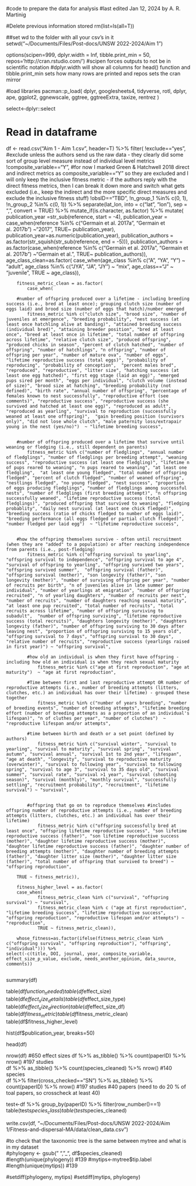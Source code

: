 #code to prepare the data for analysis#last edited Jan 12, 2024 by A. R. Martinig#Delete previous information stored rm(list=ls(all=T))##set wd to the folder with all your csv's in itsetwd("~/Documents/Files/Post-docs/UNSW 2022-2024/Aim 1")options(scipen=999, dplyr.width = Inf, tibble.print_min = 50, repos='http://cran.rstudio.com/') #scipen forces outputs to not be in scientific notation #dplyr.width will show all columns for head() function and tibble.print_min sets how many rows are printed and repos sets the cran mirror#load libraries
pacman::p_load(
					dplyr,
					googlesheets4, 
					tidyverse, 
					rotl, 
					dplyr, 
					ape, 
					ggplot2, 
					ggnewscale, 
					ggtree, 
					ggtreeExtra,
					taxize,
					rentrez
)

select<-dplyr::select
# Read in dataframedf <- read.csv("Aim 1 - Aim 1.csv", header=T) %>%	filter(
		!exclude=="yes", #exclude unless the authors send us the raw data - they clearly did some sort of group level measure instead of individual level metrics
		!composite_variable=="Y", 	#for now I marked Green & Hatchwell 2018 direct and indirect metrics as composite_variable=="Y" so they are excluded and I will only keep the inclusive fitness metric - if the authors reply with the direct fitness metrics, then I can break it down more and switch what gets excluded (i.e., keep the indirect and the more specific direct measures and exclude the inclusive fitness stuff)
		!obsID=="TBD", 
		!n_group_1 %in% c(0, 1), 
		!n_group_2 %in% c(0, 1)) %>%
  separate(lat_lon, into = c("lat", "lon"), sep = ", ", convert = TRUE) %>%		mutate_if(is.character, as.factor) %>%
	mutate(
		publication_year =str_sub(reference, start = -4),
		publication_year = case_when(reference %in% c("Germain et al. 2017a", "Germain et al. 2017b") ~"2017", TRUE~ publication_year),
		publication_year=as.numeric(publication_year),
    	publication_authors = as.factor(str_squish(str_sub(reference, end = -5))),
    	publication_authors = as.factor(case_when(reference %in% c("Germain et al. 2017a", "Germain et al. 2017b") ~"Germain et al.", TRUE~ publication_authors)),    	
    	age_class_clean=as.factor(
    		case_when(age_class %in% c("A", "YA", "Y") ~ "adult",
    			age_class %in% c("JYA", "JA", "JY") ~ "mix",
    			age_class=="J" ~ "juvenile",
    			TRUE ~ age_class)),
    			
    	fitness_metric_clean = as.factor(
			case_when(
				
		#number of offspring produced over a lifetime - including breeding success (i.e., bred at least once); grouping clutch size (number of eggs laid) and brood size (number of eggs that hatch)/number emerged	
    		fitness_metric %in% c("clutch size", "brood size", "number of juveniles at emergence", "breeding probability", "nest success (at least once hatchling alive at banding)", "attained breeding success (individual bred)", "attaining breeder position", "bred at least once", "breed at least once in lifetime", "total number of offspring across lifetime", "relative clutch size", "produced offspring", "produced chicks in season", "percent of clutch hatched", "number of offspring", "number of hatchlings", "n offspring", "number of offspring per year", "number of mature ova", "number of eggs", "lifetime reproductive success (total eggs)", "probability of reproducing", "probability of conception",  "percent males bred", "reproduced", "reproductive", "litter size", "hatching success (at least one egg hatched)", "first egg stage (laid an egg)", "emerged pups sired per month", "eggs per individual", "clutch volume (instead of size)", "brood size at hatching", "breeding probability (not defined)", "birth rate", "annual number of offspring", "percentage of females known to nest successfully", "reproductive effort (see comments)", "reproductive success", "reproductive success (she survived and hatched at least one egg)", "reproduced as adult", "reproduced as yearling", "survival to reproduction (successfully weaned at least one offspring)",  "gain breeding position (survivors only)", "did not lose whole clutch", "male paternity loss/extrapair young in the nest (yes/no)")  ~ "lifetime breeding success", 
	    			    	
	    			    		
		#number of offspring produced over a lifetime that survive until weaning or fledging (i.e., still dependent on parents)
    		fitness_metric %in% c("number of fledglings", "annual number of fledglings", "number of fledglings per breeding attempt", "weaning success", "reproductive success (at least one fledgling)", "lifetime n of pups reared to weaning", "n pups reared to weaning", "at least one fledgling",  "at least one young fledged", "total number of offspring fledged", "percent of clutch fledged", "number of weaned offspring", "nestlings fledged", "no young fledged", "nest success", "proportion of eggs producing fledglings", "number of fledglings among successful nests", "number of fledglings (first breeding attempt)", "n offspring successfully weaned", "lifetime reproductive success (total fledglings)", "produced offspring that survived to weaning", "fledging probablity", "daily nest survival (at least one chick fledged)", "breeding success (ratio of chicks fledged to number of eggs laid)", "breeding performance (all eggs fledged or partial clutch fledged)", "number fledged per laid egg")  ~ "lifetime reproductive success", 

    		
		#how the offspring themselves survive - often until recruitment (when they are "added" to a population) or after reaching independence from parents (i.e., post-fledging)
    		fitness_metric %in% c("offspring survival to yearling", "offspring survival to independence", "offspring survival to age 4", "survival of offspring to yearling", "offspring survived two years", "offspring survived summer",  "offspring survival (father)", "offspring survival (mother)", "son longevity (father)", "son longevity (mother)", "number of surviving offspring per year", "number of recruits per birth", "n of juveniles alive in late summer per individual", "number of yearlings at emigration", "number of offspring recruited", "n of yearling daughters", "number of recruits per nest", "number of recruits", "number of daughters reaching sexual maturity", "at least one pup recruited", "total number of recruits", "total recruits across lifetime", "number of offspring surviving to subadult",  "number of offspring surviving", "lifetime reproductive success (total recruits)", "daughters longevity (mother)", "daughters longevity (father)", "number of offspring surviving to 30 days after leaving nest", "proportion of offspring surviving to 15 years old", "offspring survival to 7 days", "offspring survival to 30 days", "relative number of recruits", "reproductive success (yearlings raised in first year)") ~ "offspring survival", 
    	
    		#how old an individual is when they first have offspring - including how old an individual is when they reach sexual maturity
    		    fitness_metric %in% c("age at first reproduction", "age at maturity")  ~ "age at first reproduction",  

			#Time between first and last reproductive attempt OR number of reproductive attempts (i.e., number of breeding attempts (litters, clutches, etc.) an individual has over their lifetime) - grouped these together
    		    fitness_metric %in% c("number of years breeding", "number of breeding events", "number of breeding attempts", "lifetime breeding effort (number of breeding attempts as a proportion of an individual's lifespan)", "n of cluthes per year", "number of clutches")  ~ "reproductive lifespan and/or attempts",  
    		    
    		#time between birth and death or a set point (defined by authors)
   				fitness_metric %in% c("survival winter", "survival to yearling", "survival to maturity", "survival spring", "survival autumn", "survival annual", "survival 1st to 2nd year", "lifespan", "age at death", "longevity", "survival to reproductive maturity (overwinter)", "survival to following year", "survival to following spring", "survival to age 3", "survival to 35 days old", "survival summer", "survival rate", "survival >1 year", "survival (shooting season)", "survival (monthly)", "monthly survival", "successfully settling", "recruitment probability", "recruitment", "lifetime survival") ~ "survival", 	

   			
   			#offspring that go on to reproduce themselves #includes offspring number of reproductive attempts (i.e., number of breeding attempts (litters, clutches, etc.) an individual has over their lifetime)
    			fitness_metric %in% c("offspring successfully bred at least once", "offspring lifetime reproductive success", "son lifetime reproductive success (father)", "son lifetime reproductive success (mother)", "daughter lifetime reproductive success (mother)", "daughter lifetime reproductive success (father)", "daughter number of breeding attempts (mother)", "daughter number of breeding attempts (father)", "daughter litter size (mother)", "daughter litter size (father)", "total number of offspring that survived to breed") ~ "offspring reproduction", 
    		
  		TRUE ~ fitness_metric)),
  		
  		fitness_higher_level = as.factor(
		case_when(
				fitness_metric_clean %in% c("survival", "offspring survival") ~ "survival",
				fitness_metric_clean %in% c ("age at first reproduction", "lifetime breeding success", "lifetime reproductive success", "offspring reproduction", "reproductive lifespan and/or attempts") ~ "reproduction",
				TRUE ~ fitness_metric_clean)),

  		whose_fitness=as.factor(ifelse(fitness_metric_clean %in% c("offspring survival", "offspring reproduction"), "offspring", "individual"))) %>%
  	select(-c(title, DOI, journal, year, composite_variable, effect_size_p_value, exclude, needs_another_opinion, data_source, comments))
  		  			 summary(df)
  			table(df$function_needed)	table(df$effect_size)	table(df$effect_size_details)	table(df$effect_size_type)table(df$effect_size_direction)	table(df$effect_size_df)
table(df$fitness_metric)
table(df$fitness_metric_clean)
table(df$fitness_higher_level)

hist(df$publication_year, breaks=50)

head(df)
	
nrow(df) #650 effect sizes
df %>% as_tibble() %>% count(paperID) %>% nrow() #197 studies		
df %>% as_tibble() %>% count(species_cleaned) %>% nrow() #140 species		
df %>% filter(cross_checked=="SN") %>% as_tibble() %>% count(paperID) %>% nrow() #197 studies #40 papers (need to do 20 % of toal papers, so crosscheck at least 40)

	
test<-df %>% group_by(paperID) %>% filter(row_number()==1)	
table(test$species_class)	
table(test$species_cleaned)
	
	write.csv(df, "~/Documents/Files/Post-docs/UNSW 2022-2024/Aim 1/Fitness-and-dispersal-MA/data/clean_data.csv")
		


#to check that the taxonomic tree is the same between mytree and what is in my dataset	
#phylogeny <- gsub(" ", "_", df$species_cleaned)
#length(unique(phylogeny)) #139
#mytips<-mytree$tip.label
#length(unique(mytips)) #139

#setdiff(phylogeny, mytips)
#setdiff(mytips, phylogeny)
